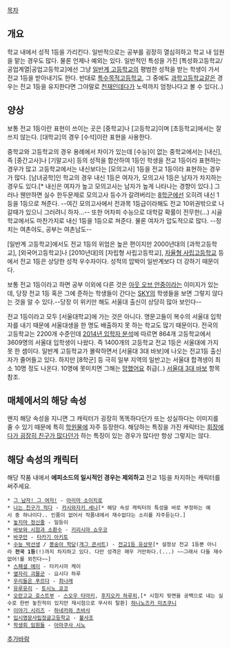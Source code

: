 [[목차]]
== 개요 ==
학교 내에서 성적 1등을 가리킨다. 일반적으로는 공부를 굉장히 열심히하고 학교 내 임원을 맡는 경우도 많다. 물론 언제나 예외는 있다. 일반적인 특성을 가진 [특성화고등학교/공업계열|공업고등학교]에선 그냥 [[일반계 고등학교]]의 평범한 성적을 받는 학생이 가서 전교 1등을 받아내기도 한다. 반대로 [[특수목적고등학교]], 그 중에도 [[과학고등학교]]같은 경우는 전교 1등을 유지한다면 그야말로 [[천재]]인데다가 노력까지 엄청나다고 볼 수 있다(..)

== 양상 ==
보통 전교 1등이란 표현이 쓰이는 곳은 [중학교]나 [고등학교]이며 [초등학교]에서는 잘 쓰지 않는다. [대학교]의 경우 [수석]이란 표현을 사용한다.

중학교와 고등학교의 경우 용례에서 차이가 있는데 [수능]이 없는 중학교에서는 [내신], 즉 [중간고사]나 [기말고사] 등의 성적을 합산하여 1등인 학생을 전교 1등이라 표현하는 경우가 많고 고등학교에서는 내신보다는 [모의고사] 1등을 전교 1등이라 표현하는 경우가 많다. [남녀공학]인 학교의 경우 내신 1등은 여자가, 모의고사 1등은 남자가 차지하는 경우도 있다.[* 내신은 여자가 높고 모의고사는 남자가 높게 나타나는 경향이 있다.] 그러나 웬만하면 실수 한두문제로 모의고사 등수가 갈려버리는 [[8학군]]에선 오히려 내신 1등을 1등으로 쳐준다. --여긴 모의고사에서 전과목 1등급이라해도 전교 10위권밖으로 나갈때가 있으니 그러려니 하자...-- 또한 어차피 수능으로 대학갈 확률이 전무한(...) 시골 학교에서도 마찬가지로 내신 1등을 1등으로 쳐준다. 물론 여자가 압도적으로 많다. --정치는 여촌야도, 공부는 여촌남도--

[일반계 고등학교]에서도 전교 1등의 위엄은 높은 편이지만 2000년대의 [과학고등학교], [외국어고등학교]나 [2010년대]의 [자립형 사립고등학교], [[자율형 사립고등학교]] 등에서 전교 1등은 상당한 성적 우수자이다. 성적의 압박이 일반계보다 더 강하기 때문이다. 

보통 전교 1등이라고 하면 공부 이외에 다른 것은 [[아웃 오브 안중]]이라는 이미지가 있는데, 당장 전교 1등 혹은 그에 준하는 학생들이 간다는 [[SKY(대학교)|SKY]]의 학생들을 보면 그렇지 않다는 것을 알 수 있다.--당장 이 위키만 해도 서울대 출신이 상당히 많아 보인다--

전교 1등이라고 모두 [서울대학교]에 가는 것은 아니다. 명문고들이 복수의 서울대 입학자를 내기 때문에 서울대생을 한 명도 배출하지 못 하는 학교도 많기 때문이다. 전국의 고등학교는 2200개 수준인데 [http://www.veritas-a.com/news/articleView.html?idxno=22110 2014년 입학자 분석]에 따르면 864개 고등학교에서 3609명의 서울대 입학생이 나왔다. 즉 1400개의 고등학교 전교 1등은 서울대에 가지 못 한 셈이다. 일반계 고등학교가 몰락하면서 [서울대 3대 바보]에 나오는 전교1등 출신자가 줄어들고 있다. 하지만 [8학군] 등 극히 일부 지역의 일반고는 서울대 합격생이 최소 10명 정도 나온다. 10명에 못미치면 그해는 [[망했어요]] 취급(..) [[서울대 3대 바보]] 항목 참조.

== 매체에서의 해당 속성 ==
왠지 해당 속성을 지니면 그 캐릭터가 굉장히 똑똑하다던가 또는 성실하다는 이미지를 줄 수 있기 때문에 특히 [[학원물]]에 자주 등장한다. 해당하는 특징을 가진 캐릭터는 [[엄친아|회장에다가 굉장히 친구가 많다던가]] 하는 특징이 있는 경우가 많다만 항상 그렇지는 않다.

== 해당 속성의 캐릭터 ==
해당 작품 내에서 '''에피소드의 일시적인 경우는 제외하고''' 전교 1등을 차지하는 캐릭터를 써주세요.

 * [[그 남자! 그 여자!]] - [[아리마 소이치로]]
 * [[나는 친구가 적다]] - [[카시와자키 세나]][* 해당 속성 캐릭터의 특성을 바로 부정하는 예시 중 하나이다.. 인품이 없어서 작품내에서 재수없다는 소리를 자주듣는다.]
 * [[놓지마 정신줄]] - 일등이
 * [[바보와 시험과 소환수]] - [[키리시마 쇼우코]]
 * [[바쿠만]] - [[타카기 아키토]]
 * [[수능 박선생]] / [[봉숭아 학당]]([[개그 콘서트]]) - [[전교1등 유상무]][* 설정상 전교 1등뿐 아니라 '''전국 1등'''(!)까지 차지하고 있다. 다만 성격은 매우 거만하다.(...) ~~그래서 다들 재수없어!를 외친다~~]
 * [[스페셜 에이]] - 타키시마 케이
 * [[옆자리 괴물군]] - 요시다 하루
 * [[우리들은 푸르다]] - [[최나래]]
 * [[유루유리]] - [[토시노 쿄코]]
 * [[오란고교 호스트부]] - [[스오우 타마키]], [[후지오카 하루히]],[* 시험지 뒷면을 공백으로 내는 실수로 한번 놓친적이 있지만 재시험으로 무사히 탈환] [[하니노즈카 미츠쿠니]]
 * [[이야기 시리즈]] - [[하네카와 츠바사]]
 * [[입시명문사립정글고등학교]] - [[불사조]]
 * [[학생회 임원들]] - [[아마쿠사 시노]]

[[추가바람]]
